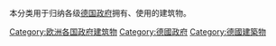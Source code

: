 本分类用于归纳各级[[德国政府|德国政府]]拥有、使用的建筑物。

[[Category:欧洲各国政府建筑物‎|Category:欧洲各国政府建筑物‎]]
[[Category:德國政府|Category:德國政府]]
[[Category:德國建築物|Category:德國建築物]]